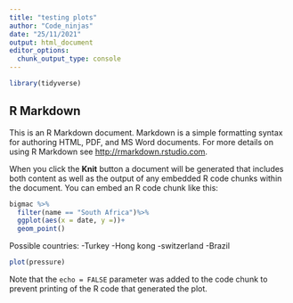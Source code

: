 ```yaml
---
title: "testing plots"
author: "Code_ninjas"
date: "25/11/2021"
output: html_document
editor_options: 
  chunk_output_type: console
---
```


```r
library(tidyverse)

```

## R Markdown

This is an R Markdown document. Markdown is a simple formatting syntax for authoring HTML, PDF, and MS Word documents. For more details on using R Markdown see <http://rmarkdown.rstudio.com>.

When you click the **Knit** button a document will be generated that includes both content as well as the output of any embedded R code chunks within the document. You can embed an R code chunk like this:

```r
bigmac %>%
  filter(name == "South Africa")%>%
  ggplot(aes(x = date, y =))+
  geom_point()
```
Possible countries:
-Turkey
-Hong kong
-switzerland
-Brazil


```r
plot(pressure)
```

Note that the `echo = FALSE` parameter was added to the code chunk to prevent printing of the R code that generated the plot.
